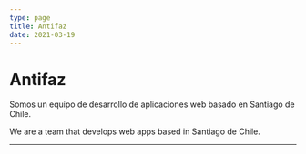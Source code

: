 ```yaml
---
type: page
title: Antifaz
date: 2021-03-19
---
```


# Antifaz

Somos un equipo de desarrollo de aplicaciones web basado en Santiago de Chile.

We are a team that develops web apps based in Santiago de Chile.

---
